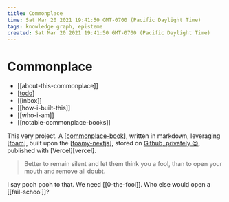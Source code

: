 ```yaml
---
title: Commonplace
time: Sat Mar 20 2021 19:41:50 GMT-0700 (Pacific Daylight Time)
tags: knowledge graph, episteme
created: Sat Mar 20 2021 19:41:50 GMT-0700 (Pacific Daylight Time)
---
```


# Commonplace

- [[about-this-commonplace]]
- [[todo]]
- [[inbox]]
- [[how-i-built-this]]
- [[who-i-am]]
- [[notable-commonplace-books]]

This very project. A [[commonplace-book]], written in markdown, leveraging [[foam]], built upon the [[foamy-nextjs]], stored on [Github, privately 😉](https://github.com/krry/commonplace), published with [Vercel][vercel].

> Better to remain silent and let them think you a fool, than to open your mouth and remove all doubt.

I say pooh pooh to that. We need [[0-the-fool]]. Who else would open a [[fail-school]]?

[//begin]: # "Autogenerated link references for markdown compatibility"
[todo]: ../todo "Todo"
[commonplace-book]: commonplace-book "Commonplace Book"
[foam]: foam "Foam"
[foamy-nextjs]: foamy-nextjs "Foamy NextJS Starter"
[//end]: # "Autogenerated link references"
